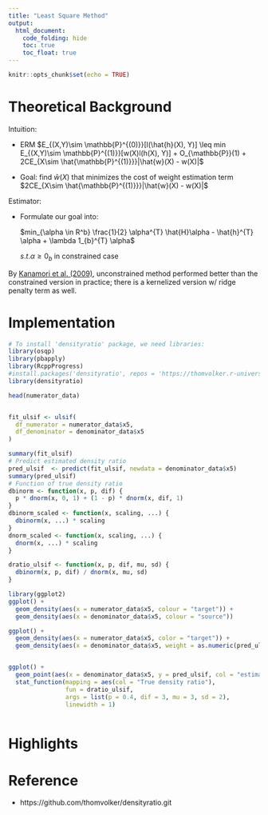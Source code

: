```yaml
---
title: "Least Square Method"
output: 
  html_document:
    code_folding: hide
    toc: true
    toc_float: true
---
```


```r
knitr::opts_chunk$set(echo = TRUE)
```

# Theoretical Background

Intuition: 

- ERM $E_{(X,Y)\sim \mathbb{P}^{(0)}}[l(\hat{h}(X), Y)] \leq min E_{(X,Y)\sim \mathbb{P}^{(1)}}[w(X)l(h(X), Y)] + O_{\mathbb{P}}(1) + 2CE_{X\sim \hat{\mathbb{P}^{(1)}}}|\hat{w}(X) - w(X)|$

- Goal: find $\hat{w}(X)$ that minimizes the cost of weight estimation term $2CE_{X\sim \hat{\mathbb{P}^{(1)}}}|\hat{w}(X) - w(X)|$

Estimator:

- Formulate our goal into: 

  $min_{\alpha \in R^b} \frac{1}{2} \alpha^{T} \hat{H}\alpha - \hat{h}^{T} \alpha + \lambda 1_{b}^{T} \alpha$

  $s.t. \alpha \geq 0_{b}$ in constrained case

By [Kanamori et al. (2009)](), unconstrained method performed better than the constrained version in practice; there is a kernelized version w/ ridge penalty term as well.




# Implementation

```r
# To install 'densityratio' package, we need libraries:
library(osqp)
library(pbapply)
library(RcppProgress)
#install.packages('densityratio', repos = 'https://thomvolker.r-universe.dev')
library(densityratio)

head(numerator_data)


fit_ulsif <- ulsif(
  df_numerator = numerator_data$x5, 
  df_denominator = denominator_data$x5
)

summary(fit_ulsif)
# Predict estimated density ratio
pred_ulsif  <- predict(fit_ulsif, newdata = denominator_data$x5)
summary(pred_ulsif)
# Function of true density ratio
dbinorm <- function(x, p, dif) {
  p * dnorm(x, 0, 1) + (1 - p) * dnorm(x, dif, 1)
}
dbinorm_scaled <- function(x, scaling, ...) {
  dbinorm(x, ...) * scaling
}
dnorm_scaled <- function(x, scaling, ...) {
  dnorm(x, ...) * scaling
}

dratio_ulsif <- function(x, p, dif, mu, sd) {
  dbinorm(x, p, dif) / dnorm(x, mu, sd)
}

```

```r
library(ggplot2)
ggplot() + 
  geom_density(aes(x = numerator_data$x5, colour = "target")) +
  geom_density(aes(x = denominator_data$x5, colour = "source"))

ggplot() +
  geom_density(aes(x = numerator_data$x5, color = "target")) +
  geom_density(aes(x = denominator_data$x5, weight = as.numeric(pred_ulsif), color = "weighted source"))


ggplot() +
  geom_point(aes(x = denominator_data$x5, y = pred_ulsif, col = "estimates")) +
  stat_function(mapping = aes(col = "True density ratio"), 
                fun = dratio_ulsif, 
                args = list(p = 0.4, dif = 3, mu = 3, sd = 2),
                linewidth = 1)
  
```

# Highlights

# Reference

- https://github.com/thomvolker/densityratio.git